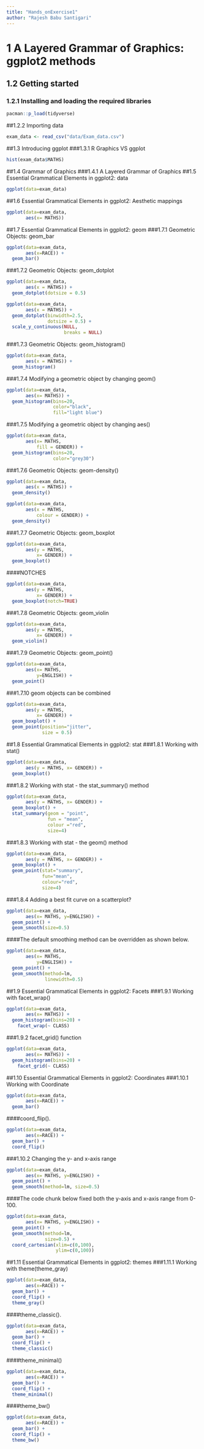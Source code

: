 ```yaml
---
title: "Hands_onExercise1"
author: "Rajesh Babu Santigari"
---
```


# 1  A Layered Grammar of Graphics: ggplot2 methods
## 1.2 Getting started
### 1.2.1 Installing and loading the required libraries
```r
pacman::p_load(tidyverse)
```
##1.2.2 Importing data
```r
exam_data <- read_csv("data/Exam_data.csv")
```
##1.3 Introducing ggplot
###1.3.1 R Graphics VS ggplot
```R
hist(exam_data$MATHS)
```
##1.4 Grammar of Graphics
###1.4.1 A Layered Grammar of Graphics
##1.5 Essential Grammatical Elements in ggplot2: data
```r
ggplot(data=exam_data)
```
##1.6 Essential Grammatical Elements in ggplot2: Aesthetic mappings
```r
ggplot(data=exam_data, 
       aes(x= MATHS))
```
##1.7 Essential Grammatical Elements in ggplot2: geom
###1.7.1 Geometric Objects: geom_bar
```r
ggplot(data=exam_data, 
       aes(x=RACE)) +
  geom_bar()
```
###1.7.2 Geometric Objects: geom_dotplot
```r
ggplot(data=exam_data, 
       aes(x = MATHS)) +
  geom_dotplot(dotsize = 0.5)
```
```r
ggplot(data=exam_data, 
       aes(x = MATHS)) +
  geom_dotplot(binwidth=2.5,         
               dotsize = 0.5) +      
  scale_y_continuous(NULL,           
                     breaks = NULL)  
```
###1.7.3 Geometric Objects: geom_histogram()
```r
ggplot(data=exam_data, 
       aes(x = MATHS)) +
  geom_histogram()       
```
###1.7.4 Modifying a geometric object by changing geom()
```r
ggplot(data=exam_data, 
       aes(x= MATHS)) +
  geom_histogram(bins=20,            
                 color="black",      
                 fill="light blue")  
```
###1.7.5 Modifying a geometric object by changing aes()
```r
ggplot(data=exam_data, 
       aes(x= MATHS, 
           fill = GENDER)) +
  geom_histogram(bins=20, 
                 color="grey30")
```
###1.7.6 Geometric Objects: geom-density()
```r
ggplot(data=exam_data, 
       aes(x = MATHS)) +
  geom_density()           
```
```r
ggplot(data=exam_data, 
       aes(x = MATHS, 
           colour = GENDER)) +
  geom_density()
```
###1.7.7 Geometric Objects: geom_boxplot
```r
ggplot(data=exam_data, 
       aes(y = MATHS,       
           x= GENDER)) +    
  geom_boxplot()            
```
####NOTCHES
```r
ggplot(data=exam_data, 
       aes(y = MATHS, 
           x= GENDER)) +
  geom_boxplot(notch=TRUE)
```
###1.7.8 Geometric Objects: geom_violin
```r
ggplot(data=exam_data, 
       aes(y = MATHS, 
           x= GENDER)) +
  geom_violin()
```
###1.7.9 Geometric Objects: geom_point()
```r
ggplot(data=exam_data, 
       aes(x= MATHS, 
           y=ENGLISH)) +
  geom_point()            
```
###1.7.10 geom objects can be combined
```r
ggplot(data=exam_data, 
       aes(y = MATHS, 
           x= GENDER)) +
  geom_boxplot() +                    
  geom_point(position="jitter", 
             size = 0.5)        
```
##1.8 Essential Grammatical Elements in ggplot2: stat
###1.8.1 Working with stat()
```r
ggplot(data=exam_data, 
       aes(y = MATHS, x= GENDER)) +
  geom_boxplot()
```
###1.8.2 Working with stat - the stat_summary() method
```r
ggplot(data=exam_data, 
       aes(y = MATHS, x= GENDER)) +
  geom_boxplot() +
  stat_summary(geom = "point",       
               fun = "mean",         
               colour ="red",        
               size=4)               
```
###1.8.3 Working with stat - the geom() method
```r
ggplot(data=exam_data, 
       aes(y = MATHS, x= GENDER)) +
  geom_boxplot() +
  geom_point(stat="summary",        
             fun="mean",           
             colour="red",          
             size=4)          
```
###1.8.4 Adding a best fit curve on a scatterplot?
```r
ggplot(data=exam_data, 
       aes(x= MATHS, y=ENGLISH)) +
  geom_point() +
  geom_smooth(size=0.5)
```
####The default smoothing method can be overridden as shown below.
```r
ggplot(data=exam_data, 
       aes(x= MATHS, 
           y=ENGLISH)) +
  geom_point() +
  geom_smooth(method=lm, 
              linewidth=0.5)
```
##1.9 Essential Grammatical Elements in ggplot2: Facets
###1.9.1 Working with facet_wrap()
```r
ggplot(data=exam_data, 
       aes(x= MATHS)) +
  geom_histogram(bins=20) +
    facet_wrap(~ CLASS)
```
###1.9.2 facet_grid() function
```r
ggplot(data=exam_data, 
       aes(x= MATHS)) +
  geom_histogram(bins=20) +
    facet_grid(~ CLASS)
```
##1.10 Essential Grammatical Elements in ggplot2: Coordinates
###1.10.1 Working with Coordinate
```r
ggplot(data=exam_data, 
       aes(x=RACE)) +
  geom_bar()
```
####coord_flip().
```r
ggplot(data=exam_data, 
       aes(x=RACE)) +
  geom_bar() +
  coord_flip()
```
###1.10.2 Changing the y- and x-axis range
```r
ggplot(data=exam_data, 
       aes(x= MATHS, y=ENGLISH)) +
  geom_point() +
  geom_smooth(method=lm, size=0.5)
```
####The code chunk below fixed both the y-axis and x-axis range from 0-100.
```r
ggplot(data=exam_data, 
       aes(x= MATHS, y=ENGLISH)) +
  geom_point() +
  geom_smooth(method=lm, 
              size=0.5) +  
  coord_cartesian(xlim=c(0,100),
                  ylim=c(0,100))
```
##1.11 Essential Grammatical Elements in ggplot2: themes
###1.11.1 Working with theme(theme_gray)
```r
ggplot(data=exam_data, 
       aes(x=RACE)) +
  geom_bar() +
  coord_flip() +
  theme_gray()
```
####theme_classic().
```r
ggplot(data=exam_data, 
       aes(x=RACE)) +
  geom_bar() +
  coord_flip() +
  theme_classic()
```
####theme_minimal()
```r
ggplot(data=exam_data, 
       aes(x=RACE)) +
  geom_bar() +
  coord_flip() +
  theme_minimal()
```
####theme_bw()
```r
ggplot(data=exam_data, 
       aes(x=RACE)) +
  geom_bar() +
  coord_flip() +
  theme_bw()
```





